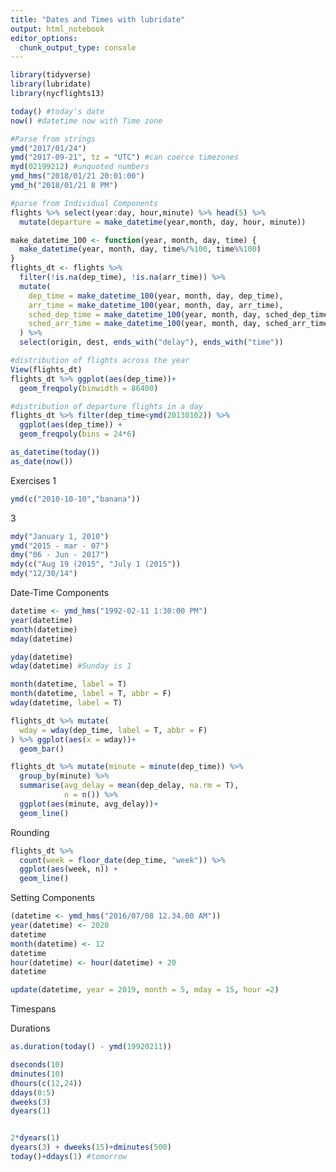 ---
title: "Dates and Times with lubridate"
output: html_notebook
editor_options: 
  chunk_output_type: console
---

```{r}
library(tidyverse)
library(lubridate)
library(nycflights13)
```
```{r}
today() #today's date
now() #datetime now with Time zone

#Parse from strings
ymd("2017/01/24")
ymd("2017-09-21", tz = "UTC") #can coerce timezones
myd(02199212) #unquoted numbers 
ymd_hms("2018/01/21 20:01:00")
ymd_h("2018/01/21 8 PM")

#parse from Individual Components
flights %>% select(year:day, hour,minute) %>% head(5) %>% 
  mutate(departure = make_datetime(year,month, day, hour, minute))

make_datetime_100 <- function(year, month, day, time) {
  make_datetime(year, month, day, time%/%100, time%%100)
}
flights_dt <- flights %>% 
  filter(!is.na(dep_time), !is.na(arr_time)) %>% 
  mutate(
    dep_time = make_datetime_100(year, month, day, dep_time),
    arr_time = make_datetime_100(year, month, day, arr_time),
    sched_dep_time = make_datetime_100(year, month, day, sched_dep_time),
    sched_arr_time = make_datetime_100(year, month, day, sched_arr_time)
  ) %>% 
  select(origin, dest, ends_with("delay"), ends_with("time"))

#distribution of flights across the year
View(flights_dt)
flights_dt %>% ggplot(aes(dep_time))+
  geom_freqpoly(binwidth = 86400)

#distribution of departure flights in a day
flights_dt %>% filter(dep_time<ymd(20130102)) %>% 
  ggplot(aes(dep_time)) +
  geom_freqpoly(bins = 24*6)

as_datetime(today())
as_date(now())
```

Exercises
1
```{r}
ymd(c("2010-10-10","banana"))
```
3
```{r}
mdy("January 1, 2010")
ymd("2015 - mar - 07")
dmy("06 - Jun - 2017")
mdy(c("Aug 19 (2015", "July 1 (2015"))
mdy("12/30/14")
```

Date-Time Components
```{r}
datetime <- ymd_hms("1992-02-11 1:30:00 PM")
year(datetime)
month(datetime)
mday(datetime)

yday(datetime)
wday(datetime) #Sunday is 1

month(datetime, label = T)
month(datetime, label = T, abbr = F)
wday(datetime, label = T)

flights_dt %>% mutate(
  wday = wday(dep_time, label = T, abbr = F)
) %>% ggplot(aes(x = wday))+
  geom_bar()

flights_dt %>% mutate(minute = minute(dep_time)) %>% 
  group_by(minute) %>% 
  summarise(avg_delay = mean(dep_delay, na.rm = T),
            n = n()) %>%
  ggplot(aes(minute, avg_delay))+
  geom_line()
```

Rounding

```{r}
flights_dt %>% 
  count(week = floor_date(dep_time, "week")) %>% 
  ggplot(aes(week, n)) +
  geom_line()
```

Setting Components

```{r}
(datetime <- ymd_hms("2016/07/08 12.34.00 AM"))
year(datetime) <- 2020
datetime
month(datetime) <- 12
datetime
hour(datetime) <- hour(datetime) + 20
datetime

update(datetime, year = 2019, month = 5, mday = 15, hour =2)
```
Timespans

Durations

```{r}
as.duration(today() - ymd(19920211))

dseconds(10)
dminutes(10)
dhours(c(12,24))
ddays(0:5)
dweeks(3)
dyears(1)


2*dyears(1)
dyears(3) + dweeks(15)+dminutes(500)
today()+ddays(1) #tomorrow


```

 



















